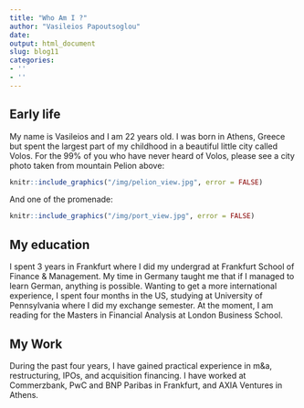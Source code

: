 ```yaml
---
title: "Who Am I ?"
author: "Vasileios Papoutsoglou"
date:
output: html_document
slug: blog11
categories:
- ''
- ''
---
```


## Early life

My name is Vasileios and I am 22 years old. I was born in Athens, Greece but spent the largest part of my childhood in a beautiful little city called Volos. For the 99% of you who have never heard of Volos, please see a city photo taken from mountain Pelion above:

```r
knitr::include_graphics("/img/pelion_view.jpg", error = FALSE)
```
And one of the promenade:

```r
knitr::include_graphics("/img/port_view.jpg", error = FALSE)
```

## My education

I spent 3 years in Frankfurt where I did my undergrad at Frankfurt School of Finance & Management. My time in Germany taught me that if I managed to learn German, anything is possible. Wanting to get a more international experience, I spent four months in the US, studying at University of Pennsylvania where I did my exchange semester. At the moment, I am reading for the Masters in Financial Analysis at London Business School.

## My Work

During the past four years, I have gained practical experience in m&a, restructuring, IPOs, and acquisition financing. I have worked at Commerzbank, PwC and BNP Paribas in Frankfurt, and AXIA Ventures in Athens.